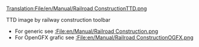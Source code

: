 [[Translation:File/en/Manual/Railroad ConstructionTTD.png]]

TTD image by railway construction toolbar
*For generic see [[:File:en/Manual/Railroad Construction.png]]
*For OpenGFX grafic see [[:File:en/Manual/Railroad ConstructionOGFX.png]]